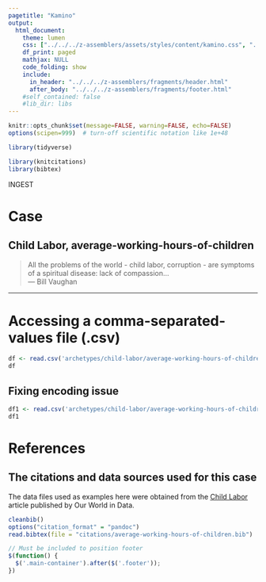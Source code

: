 ```yaml
---
pagetitle: "Kamino"
output: 
  html_document:
    theme: lumen
    css: ["../../../z-assemblers/assets/styles/content/kamino.css", "../../../z-assemblers/assets/icons/line-awesome/css/line-awesome.css"]
    df_print: paged
    mathjax: NULL
    code_folding: show
    include:
      in_header: "../../../z-assemblers/fragments/header.html"
      after_body: "../../../z-assemblers/fragments/footer.html"
    #self_contained: false
    #lib_dir: libs
---
```


```r

knitr::opts_chunk$set(message=FALSE, warning=FALSE, echo=FALSE)
options(scipen=999)  # turn-off scientific notation like 1e+48

library(tidyverse)

library(knitcitations)
library(bibtex)

```

<div class="activity">
INGEST  
</div>

# Case
## Child Labor, average-working-hours-of-children

> All the problems of the world - child labor, corruption - are symptoms of a spiritual disease: lack of compassion...\
--- Bill Vaughan\

***

# Accessing a comma-separated-values file (.csv)

```r

df <- read.csv('archetypes/child-labor/average-working-hours-of-children.csv')
df

```

## Fixing encoding issue

```r

df1 <- read.csv('archetypes/child-labor/average-working-hours-of-children.csv', encoding = "UTF-8")
df1

```


# References
## The citations and data sources used for this case

The data files used as examples here were obtained from the [Child Labor](https://ourworldindata.org/child-labor) article published by Our World in Data.

```r

cleanbib()
options("citation_format" = "pandoc")
read.bibtex(file = "citations/average-working-hours-of-children.bib")

```



```js

// Must be included to position footer
$(function() {
  $('.main-container').after($('.footer'));
})

```

